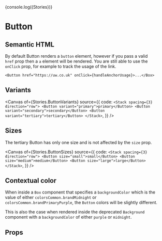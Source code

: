 
{console.log({Stories})}

<Meta of={Stories} />

# Button

<Description />

## Semantic HTML

By default Button renders a `button` element, however if you pass a valid `href` prop then a `a` element will be rendered.
You are still able to use the `onClick` prop, for example to track the usage of the link.

```tsx
<Button href="https://uw.co.uk" onClick={handleAnchorUsage}>...</Box>
```

## Variants

<Canvas
  of={Stories.ButtonVariants}
  source={{
    code: `
<Stack spacing={3} direction="row">
  <Button variant="primary">primary</Button>
  <Button variant="secondary">secondary</Button>
  <Button variant="tertiary">tertiary</Button>
</Stack>
    `,
  }}
/>

## Sizes

The tertiary Button has only one size and is not affected by the `size` prop.

<Canvas
  of={Stories.ButtonSizes}
  source={{
    code: `
<Stack spacing={3} direction="row">
  <Button size="small">small</Button>
  <Button size="medium">medium</Button>
  <Button size="large">large</Button>
</Stack>
    `,
  }}
/>

## Contextual color

When inside a `Box` component that specifies a `backgroundColor` which is the
value of either `colorsCommon.brandMidnight` or
`colorsCommon.brandPrimaryPurple`, the `Button` colors will be slightly different.

This is also the case when rendered inside the deprecated `Background`
component with a `backgroundColor` of either `purple` or `midnight`.

## Props

<ArgTypes of={Stories} />
